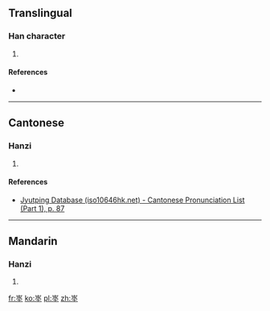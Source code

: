 ==Translingual==

===Han character===
{{Han char|rn=32|rad=土|as=07|sn=10|four=|canj=UEG|ids=⿳山水土}}

# {{defn|Han|sort=土07}}

====References====
* {{Han ref|kx=0229.270|dkj=05115|dj=0465.170|hdz=10445.030|uh=57CA|ud=22474}}

----

==Cantonese==

===Hanzi===
{{yue-hanzi|jyut=[[dei6]], [[deng6]]|y=dei6, deng6}}

# {{defn|lang=yue|sort=土07}}

====References====
* [http://www.iso10646hk.net/jp/document/download.jsp Jyutping Database (iso10646hk.net) - Cantonese Pronunciation List (Part 1), p. 87]

----

==Mandarin==

===Hanzi===
{{cmn-hanzi|pin=[[dì]] ([[di4]])|wg=ti<sup>4</sup>}}

# {{defn|lang=cmn|sort=土07}}

[[fr:埊]]
[[ko:埊]]
[[pl:埊]]
[[zh:埊]]